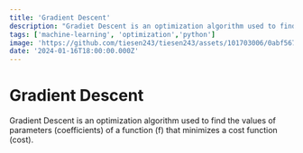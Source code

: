 ```yaml
---
title: 'Gradient Descent'
description: "Gradiet Descent is an optimization algorithm used to find the values of parameters (coefficients) of a function (f) that minimizes a cost function (cost)."
tags: ['machine-learning', 'optimization','python']
image: 'https://github.com/tiesen243/tiesen243/assets/101703006/0abf567c-2d5f-4947-95ba-465b26ef7bb1'
date: '2024-01-16T18:00:00.000Z'
---
```


# Gradient Descent

Gradient Descent is an optimization algorithm used to find the values of parameters (coefficients) of a function (f) that minimizes a cost function (cost).
